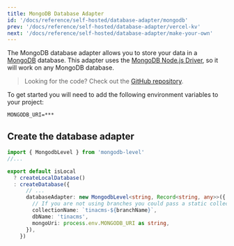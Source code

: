 ```yaml
---
title: MongoDB Database Adapter
id: '/docs/reference/self-hosted/database-adapter/mongodb'
prev: '/docs/reference/self-hosted/database-adapter/vercel-kv'
next: '/docs/reference/self-hosted/database-adapter/make-your-own'
---
```


The MongoDB database adapter allows you to store your data in a [MongoDB](https://www.mongodb.com/) database. This adapter uses the [MongoDB Node.js Driver](https://www.npmjs.com/package/mongodb), so it will work on any MongoDB database.

> Looking for the code? Check out the [GitHub repository](https://github.com/tinacms/mongodb-level).

To get started you will need to add the following environment variables to your project:

```env
MONGODB_URI=***
```

## Create the database adapter

```ts
import { MongodbLevel } from 'mongodb-level'
//...

export default isLocal
  ? createLocalDatabase()
  : createDatabase({
      // ...
      databaseAdapter: new MongodbLevel<string, Record<string, any>>({
        // If you are not using branches you could pass a static collection name. ie: "tinacms"
        collectionName: `tinacms-${branchName}`,
        dbName: 'tinacms',
        mongoUri: process.env.MONGODB_URI as string,
      }),
    })
```

```

```
